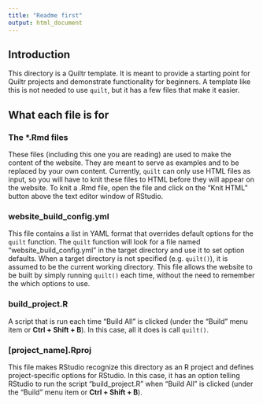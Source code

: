 ```yaml
---
title: "Readme first"
output: html_document
---
```


## Introduction

This directory is a Quiltr template. 
It is meant to provide a starting point for Quiltr projects and demonstrate functionality for beginners.
A template like this is not needed to use `quilt`, but it has a few files that make it easier. 

## What each file is for

### The *.Rmd files 

These files (including this one you are reading) are used to make the content of the website.
They are meant to serve as examples and to be replaced by your own content.
Currently, `quilt` can only use HTML files as input, so you will have to knit these files to HTML before they will appear on the website. 
To knit a .Rmd file, open the file and click on the "Knit HTML" button above the text editor window of RStudio.

### website_build_config.yml

This file contains a list in YAML format that overrides default options for the `quilt` function.
The `quilt` function will look for a file named "website_build_config.yml" in the target directory and use it to set option defaults.
When a target directory is not specified (e.g. `quilt()`), it is assumed to be the current working directory.
This file allows the website to be built by simply running `quilt()` each time, without the need to remember the which options to use. 

### build_project.R

A script that is run each time "Build All" is clicked (under the "Build" menu item or **Ctrl + Shift + B**).
In this case, all it does is call `quilt()`.

### [project_name].Rproj

This file makes RStudio recognize this directory as an R project and defines project-specific options for RStudio.
In this case, it has an option telling RStudio to run the script "build_project.R" when "Build All" is clicked (under the "Build" menu item or **Ctrl + Shift + B**).

